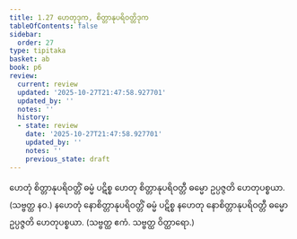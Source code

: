 ```yaml
---
title: 1.27 ဟေတုဒုက, စိတ္တာနုပရိဝတ္တိဒုက
tableOfContents: false
sidebar:
  order: 27
type: tipitaka
basket: ab
book: p6
review:
  current: review
  updated: '2025-10-27T21:47:58.927701'
  updated_by: ''
  notes: ''
  history:
  - state: review
    date: '2025-10-27T21:47:58.927701'
    updated_by: ''
    notes: ''
    previous_state: draft
---
```



<ReviewStatus review={frontmatter.review} showDetails={true} />

<HypothesisAnnotation frontmatter={frontmatter} />

<DynamicBreadcrumb />

<Division number="51" book="p6" e="ch" v="39" p="51">

<Paragraph number="148" book="p6">
ဟေတုံ စိတ္တာနုပရိဝတ္တိံ ဓမ္မံ ပဋိစ္စ ဟေတု စိတ္တာနုပရိဝတ္တီ ဓမ္မော ဥပ္ပဇ္ဇတိ ဟေတုပစ္စယာ. (သဗ္ဗတ္ထ နဝ.)
</Paragraph>

<Paragraph number="149" book="p6">
နဟေတုံ နောစိတ္တာနုပရိဝတ္တိံ ဓမ္မံ ပဋိစ္စ နဟေတု နောစိတ္တာနုပရိဝတ္တီ ဓမ္မော ဥပ္ပဇ္ဇတိ ဟေတုပစ္စယာ. (သဗ္ဗတ္ထ ဧကံ. သဗ္ဗတ္ထ ဝိတ္ထာရော.)
</Paragraph>
</Division>